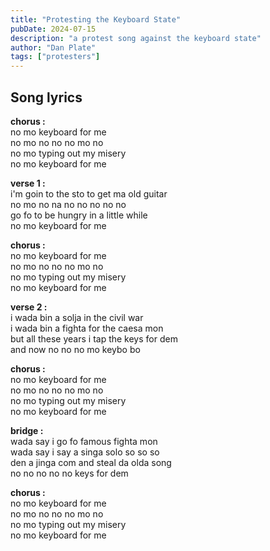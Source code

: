 ```yaml
---
title: "Protesting the Keyboard State"
pubDate: 2024-07-15
description: "a protest song against the keyboard state"
author: "Dan Plate"
tags: ["protesters"]
---
```


<AudioPlayer src="/public/keyboard.mp3" title="Keyboard Protest" />

## Song lyrics

**chorus :**  
no mo keyboard for me  
no mo no no no mo no  
no mo typing out my misery  
no mo keyboard for me  

**verse 1 :**  
i'm goin to the sto to get ma old guitar  
no mo no na no no no no no  
go fo to be hungry in a little while  
no mo keyboard for me  

**chorus :**  
no mo keyboard for me  
no mo no no no mo no  
no mo typing out my misery  
no mo keyboard for me  

**verse 2 :**  
i wada bin a solja in the civil war  
i wada bin a fighta for the caesa mon  
but all these years i tap the keys for dem  
and now no no no mo keybo bo  

**chorus :**  
no mo keyboard for me  
no mo no no no mo no  
no mo typing out my misery  
no mo keyboard for me  

**bridge :**  
wada say i go fo famous fighta mon  
wada say i say a singa solo so so so  
den a jinga com and steal da olda song  
no no no no no keys for dem  

**chorus :**  
no mo keyboard for me  
no mo no no no mo no  
no mo typing out my misery  
no mo keyboard for me